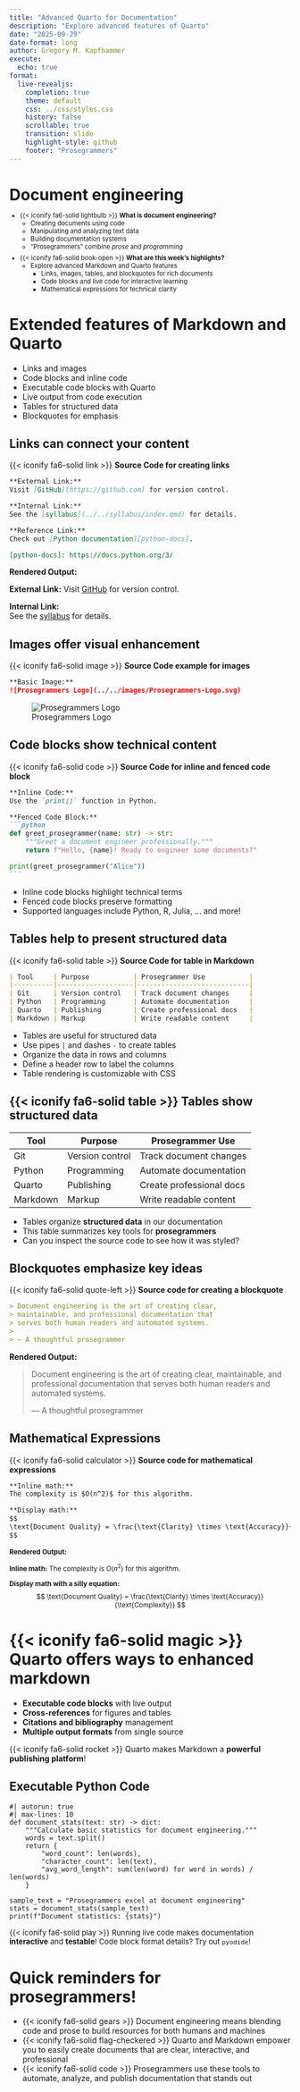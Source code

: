 ```yaml
---
title: "Advanced Quarto for Documentation"
description: "Explore advanced features of Quarto"
date: "2025-09-29"
date-format: long
author: Gregory M. Kapfhammer
execute:
  echo: true
format:
  live-revealjs:
    completion: true
    theme: default
    css: ../css/styles.css
    history: false
    scrollable: true
    transition: slide
    highlight-style: github
    footer: "Prosegrammers"
---
```


# Document engineering

::: {.fragment style="margin-top: -0.5em; font-size: 0.80em;"} 

- {{< iconify fa6-solid lightbulb >}} **What is document engineering?**
    - Creating documents using code
    - Manipulating and analyzing text data
    - Building documentation systems
    - "Prosegrammers" combine *prose* and *programming*

:::

::: {.fragment style="margin-top: -0.5em; font-size: 0.80em;"}

- {{< iconify fa6-solid book-open >}} **What are this week's highlights?**
    - Explore advanced Markdown and Quarto features
        - Links, images, tables, and blockquotes for rich documents
        - Code blocks and live code for interactive learning
        - Mathematical expressions for technical clarity

:::

# Extended features of Markdown and Quarto

::: fragment

- Links and images
- Code blocks and inline code
- Executable code blocks with Quarto
- Live output from code execution
- Tables for structured data
- Blockquotes for emphasis

:::

## Links can connect your content

{{< iconify fa6-solid link >}} **Source Code for creating links**

```markdown
**External Link:**
Visit [GitHub](https://github.com) for version control.

**Internal Link:**
See the [syllabus](../../syllabus/index.qmd) for details.

**Reference Link:**
Check out [Python documentation][python-docs].

[python-docs]: https://docs.python.org/3/
```

**Rendered Output:**

**External Link:**
Visit [GitHub](https://github.com) for version control.

**Internal Link:**  
See the [syllabus](../../syllabus/index.qmd) for details.

## Images offer visual enhancement

{{< iconify fa6-solid image >}} **Source Code example for images**

```markdown
**Basic Image:**
![Prosegrammers Logo](../../images/Prosegrammers-Logo.svg)
```

![Prosegrammers Logo](../../images/Prosegrammers-Logo.svg)

## Code blocks show technical content

{{< iconify fa6-solid code >}} **Source Code for inline and fenced code block**

````markdown
**Inline Code:**
Use the `print()` function in Python.

**Fenced Code Block:**
```python
def greet_prosegrammer(name: str) -> str:
    """Greet a document engineer professionally."""
    return f"Hello, {name}! Ready to engineer some documents?"

print(greet_prosegrammer("Alice"))
```
````

::: incremental

- Inline code blocks highlight technical terms
- Fenced code blocks preserve formatting
- Supported languages include Python, R, Julia, ... and more!

:::

## Tables help to present structured data

{{< iconify fa6-solid table >}} **Source Code for table in Markdown**

```markdown
| Tool     | Purpose           | Prosegrammer Use           |
|----------|-------------------|----------------------------|
| Git      | Version control   | Track document changes     |
| Python   | Programming       | Automate documentation     |
| Quarto   | Publishing        | Create professional docs   |
| Markdown | Markup            | Write readable content     |
```

::: incremental

- Tables are useful for structured data
- Use pipes `|` and dashes `-` to create tables
- Organize the data in rows and columns
- Define a header row to label the columns
- Table rendering is customizable with CSS

:::

## {{< iconify fa6-solid table >}} Tables show structured data


| Tool | Purpose | Prosegrammer Use |
|------|---------|------------------|
| Git | Version control | Track document changes |
| Python | Programming | Automate documentation |
| Quarto | Publishing | Create professional docs |
| Markdown | Markup | Write readable content |


::: fragment

- Tables organize **structured data** in our documentation
- This table summarizes key tools for **prosegrammers**
- Can you inspect the source code to see how it was styled?

:::

##  Blockquotes emphasize key ideas

{{< iconify fa6-solid quote-left >}} **Source code for creating a blockquote**

```markdown
> Document engineering is the art of creating clear, 
> maintainable, and professional documentation that 
> serves both human readers and automated systems.
>
> — A thoughtful prosegrammer
```

**Rendered Output:**

> Document engineering is the art of creating clear, 
> maintainable, and professional documentation that 
> serves both human readers and automated systems.
>
> — A thoughtful prosegrammer

##  Mathematical Expressions

{{< iconify fa6-solid calculator >}} **Source code for mathematical expressions**

```markdown
**Inline math:**
The complexity is $O(n^2)$ for this algorithm.

**Display math:**
$$
\text{Document Quality} = \frac{\text{Clarity} \times \text{Accuracy}}{\text{Complexity}}
$$
```

::: {.fragment .fade style="margin-top: 0.2em; font-size: 0.85em;"}

**Rendered Output:**

**Inline math:** The complexity is $O(n^2)$ for this algorithm.

**Display math with a silly equation:**
$$
\text{Document Quality} = \frac{\text{Clarity} \times \text{Accuracy}}{\text{Complexity}}
$$

:::

# {{< iconify fa6-solid magic >}} Quarto offers ways to enhanced markdown

::: {.incremental}
- **Executable code blocks** with live output
- **Cross-references** for figures and tables  
- **Citations and bibliography** management
- **Multiple output formats** from single source
:::

::: {.fragment .fade  style="font-size: 1.0em;"}

{{< iconify fa6-solid rocket >}} Quarto makes Markdown a **powerful
publishing platform**!

:::

## Executable Python Code

```pyodide
#| autorun: true
#| max-lines: 10
def document_stats(text: str) -> dict:
    """Calculate basic statistics for document engineering."""
    words = text.split()
    return {
        "word_count": len(words),
        "character_count": len(text),
        "avg_word_length": sum(len(word) for word in words) / len(words)
    }

sample_text = "Prosegrammers excel at document engineering"
stats = document_stats(sample_text)
print(f"Document statistics: {stats}")
```

::: {.fragment .fade style="margin-top: 0.4em; font-size: 0.95em;"}

{{< iconify fa6-solid play >}} Running live code makes documentation
**interactive** and **testable**! Code block format details? Try out `pyodide`! 

:::

#  Quick reminders for prosegrammers!

::: {.fragment .fade style="font-size: 1.0em;"}

- {{< iconify fa6-solid gears >}} Document engineering means blending code and
prose to build resources for both humans and machines
- {{< iconify fa6-solid flag-checkered >}} Quarto and Markdown empower you to
easily create documents that are clear, interactive, and professional
- {{< iconify fa6-solid code >}} Prosegrammers use these tools to
automate, analyze, and publish documentation that stands out

:::
